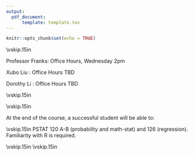 ```yaml
---
output: 
  pdf_document:
      template: template.tex
---
```

```r
knitr::opts_chunk$set(echo = TRUE)
```


\begin{center}
{\Large \textsc{PSTAT 115: Introduction to Bayesian Data Analysis}}
\end{center}
\begin{center}
Fall 2020
\end{center}

\begin{center}
\rule{6in}{0.4pt}
\begin{minipage}[t]{.75\textwidth}
\begin{tabular}{llcccll}
\textbf{Instructor:} & Alexander Franks & & &  & \textbf{Time:} & M/W 11:00-12:15\\
\textbf{Email:} &
                  \href{mailto:afranks@pstat.ucsb.edu}{afranks@pstat.ucsb.edu}
                                        & & & &  & 
\end{tabular}
\end{minipage}
\rule{6in}{0.4pt}
\end{center}
\vspace{.5cm}
\setlength{\unitlength}{1in}
\renewcommand{\arraystretch}{2}


\noindent\textbf{Course Pages:}
\begin{itemize}
\item Link to live lecture: \url{https://ucsb.zoom.us/j/86937803425?pwd=cnNnOUhZWUlkc2ZvN3JWUENiWGVmUT09}
\item Link to section / office hours: \url{ https://ucsb.zoom.us/j/87510865800?pwd=S1FUbUNKYnJOWmFBbHRvRU1sSDZYZz09}
\item Gauchospace: \url{https://gauchospace.ucsb.edu/courses/mod/forum/view.php?id=4471455}
\item Piazza: \url{piazza.com/ucsb/fall2020/pstat115}
\item pstat115.lsit.ucsb.edu: Use \url{https://bit.ly/3kZ2sVr} to sync new assignments and labs.  
\begin{itemize}
\item Bookmark this link, you will use it alot!
\end{itemize}
\end{itemize}



\vskip.15in
\noindent\textbf{Office Hours:}

\noindent Professor Franks: \url{afranks@pstat.ucsb.edu} Office Hours, Wednesday 2pm

\noindent Xubo Liu \url{xubo@ucsb.edu}: Office Hours TBD

\noindent Dorothy Li \url{dorothyli@pstat.ucsb.edu}: Office Hours TBD

\vskip.15in
\noindent\textbf{Course Texts} 

\begin{itemize}
\item \textbf{Required:} Peter Hoff {\textit{A First Course in Bayesian
      Statistical Methods}};  \url{https://www.springer.com/us/book/9780387922997}). (pdf available on the course website)
\item Optional: Jim Albert {\textit{Bayesian Computation with R}};
  \url{https://www.springer.com/us/book/9780387922973}).
  \item Optional: Richard McElreath {\textit{Statistical Rethinking}};  \url{https://xcelab.net/rm/statistical-rethinking/}).  
  \item Optional: Andrew Gelman, John Carlin et al. {\textit{Bayesian
        Data Analysis}};  \url{http://www.stat.columbia.edu/~gelman/book/}).
\end{itemize} 

\vskip.15in
\noindent\textbf{Objectives:} 

\vspace{1em}
At the end of the course, a successful student will be able to:
\begin{itemize}
\item build and refine statistical models using the Bayesian paradigm
\item utilize Monte Carlo methods for statistical inference
\end{itemize}

\vskip.15in
\noindent\textbf{Prerequisites:}
PSTAT 120 A-B (probability and math-stat) and 126 (regression). Familiarity with R is required.

\vspace*{.15in}

\noindent \textbf{Tentative Course Topics:}
\begin{center}
\begin{minipage}{5in}
\begin{flushleft}
{\color{darkgreen}{\Rectangle}} ~ Review of frequentist inference\\
{\color{darkgreen}{\Rectangle}} ~ One parameter models\\
{\color{darkgreen}{\Rectangle}} ~ Monte Carlo computation\\
{\color{darkgreen}{\Rectangle}} ~ The normal model\\
{\color{darkgreen}{\Rectangle}} ~ Markov chain Monte Carlo\\
{\color{darkgreen}{\Rectangle}} ~ Hierarchical models\\
\end{flushleft}
\end{minipage}
\end{center}

\pagebreak

\vspace*{.15in}
\noindent\textbf{Grading Policy:}
\begin{itemize}
\item Homework (30\%).
  \begin{itemize}
    \item There will be approximately 6 homeworks, due roughly every
     week on Sundays at midnight.\\
      \item You are allowed to work with a partner. You need only turn in one homework per pair.  If you need help finding a partner, start with the ``Search for
  Teammates'' tool on Piazza.  Homework solutions must be done in
  RMarkdown and turned in on Gradescope.  Each homework assignment will be given as a
  template that you should work from.\\
\item All code must be written to be reproducible in Rmarkdown
\item  All derivations can be done in any format of your choosing (latex, written by hand) but must be legible and \emph{must be incorporated into your final pdf}.
\item  All files must be zipped together and submitted to Gradescope
\item  Ask a TA \emph{early} if you have problems regarding submissions. 
  \item Homework not submitted online before the deadline will
  be considered late (10 point deduction). 24 hours after the deadline
  homework will not be accepted and no credit will be awarded. Do not
  wait until the night before it is due to start working!
  \end{itemize}

\item Midterm exam (20\%). \textbf{Take home, due November 9, 2020} . 
\item 10\% quizzes
  \begin{itemize}
    \item Approximately 5 in quizzes (online), lowest dropped
     \item There is no make-up for missed quizzes.
    \end{itemize}
\item Section attendance (10\%)
  \begin{itemize}
    \item Section attendance is required and essential.  Your
    attendance will be noted.  
    \end{itemize}
\item Final exam (30\%). \textbf{Take home, due Monday December 16, 2020}
\end{itemize}

\noindent{\textbf{Homeworks:}}

\begin{itemize}
\item  All files will be submitted electronically via Gradescope
\item  Submit a zip file containing:
  \begin{enumerate}
    \item R markdown code (.Rmd file, template provided)\\
    \item Any additional files as needed\\
    \item Generated PDF file
  \end{enumerate}
\end{itemize}
\vskip.15in
\noindent\textbf{Important Dates:}
\begin{center} \begin{minipage}{3.8in}
    \begin{flushleft}
Midterm \dotfill ~  November 9, 2020 (take home)\\
Final Exam \dotfill ~ December 16, 2020 (take home)\\
\end{flushleft}
\end{minipage}
\end{center}

\vskip.15in
\noindent\textbf{Course Policies:}  
\begin{itemize}
\item Please sign up for Piazza: \url{piazza.com/ucsb/fall2020/pstat115}.  All questions related to course content, homework, R programming and quizzes should be done on Piazza. \textit{Only questions pertaining to grades or personal issues should be handled over email}.
\item Regular attendance is strongly encouraged and can count toward you participationg grade!
\end{itemize}